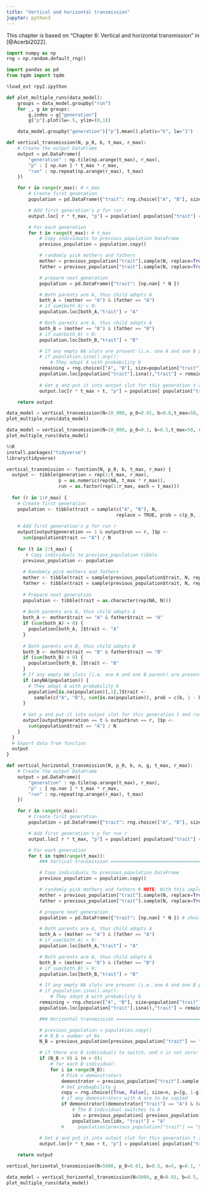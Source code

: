 ```yaml
---
title: "Vertical and horizontal transmission"
jupyter: python3
---
```


:::{.callout-note}
This chapter is based on "Chapter 6: Vertical and horizontal transmission" in [@Acerbi2022].
:::

```python
import numpy as np 
rng = np.random.default_rng()

import pandas as pd
from tqdm import tqdm
```

```python
%load_ext rpy2.ipython
```

```python
def plot_multiple_runs(data_model):
    groups = data_model.groupby("run")
    for _, g in groups:
        g.index = g["generation"]
        g["p"].plot(lw=.5, ylim=(0,1))

    data_model.groupby("generation")["p"].mean().plot(c="k", lw="1")
```

```python
def vertical_transmission(N, p_0, b, t_max, r_max):
    # Create the output DataFrame
    output = pd.DataFrame({
        "generation" : np.tile(np.arange(t_max), r_max),
        "p" : [ np.nan ] * t_max * r_max,
        "run" : np.repeat(np.arange(r_max), t_max)
    })

    for r in range(r_max): # r_max
        # Create first generation
        population = pd.DataFrame({"trait": rng.choice(["A", "B"], size=N, replace=True, p=[p_0, 1 - p_0])})

        # Add first generation's p for run r
        output.loc[ r * t_max, "p"] = population[ population["trait"] == "A" ].shape[0] / N

        # For each generation 
        for t in range(t_max): # t_max
            # Copy individuals to previous_population DataFrame
            previous_population = population.copy()

            # randomly pick mothers and fathers
            mother = previous_population["trait"].sample(N, replace=True).reset_index(drop=True)
            father = previous_population["trait"].sample(N, replace=True).reset_index(drop=True)

            # prepare next generation
            population = pd.DataFrame({"trait": [np.nan] * N })

            # Both parents are A, thus child adopts A
            both_A = (mother == "A") & (father == "A")
            # if sum(both_A) > 0:
            population.loc[both_A,"trait"] = "A"

            # Both parents are A, thus child adopts A
            both_B = (mother == "B") & (father == "B")
            # if sum(both_B) > 0:
            population.loc[both_B,"trait"] = "B"

            # If any empty NA slots are present (i.e. one A and one B parent)
            # if population.isna().any():
                # They adopt A with probability b
            remaining = rng.choice(["A", "B"], size=population["trait"].isna().sum(), replace=True, p=[b, 1 - b])
            population.loc[population["trait"].isna(),"trait"] = remaining
            
            # Get p and put it into output slot for this generation t and run r
            output.loc[r * t_max + t, "p"] = population[ population["trait"] == "A" ].shape[0] / N

    return output 
```

```python
data_model = vertical_transmission(N=10_000, p_0=0.01, b=0.6,t_max=50, r_max=5)
plot_multiple_runs(data_model)
```

```python
data_model = vertical_transmission(N=10_000, p_0=0.1, b=0.5,t_max=50, r_max=5)
plot_multiple_runs(data_model)
```

```python
%%R 
install.packages("tidyverse")
library(tidyverse)

vertical_transmission <- function(N, p_0, b, t_max, r_max) {
  output <- tibble(generation = rep(1:t_max, r_max), 
                   p = as.numeric(rep(NA, t_max * r_max)), 
                   run = as.factor(rep(1:r_max, each = t_max)))
  
  for (r in 1:r_max) {
    # Create first generation
    population <- tibble(trait = sample(c("A", "B"), N, 
                                        replace = TRUE, prob = c(p_0, 1 - p_0)))
    
    # Add first generation's p for run r
    output[output$generation == 1 & output$run == r, ]$p <- 
      sum(population$trait == "A") / N 
    
    for (t in 2:t_max) {
       # Copy individuals to previous_population tibble
      previous_population <- population
      
      # Randomly pick mothers and fathers
      mother <- tibble(trait = sample(previous_population$trait, N, replace = TRUE))  
      father <- tibble(trait = sample(previous_population$trait, N, replace = TRUE)) 
      
      # Prepare next generation
      population <- tibble(trait = as.character(rep(NA, N))) 
      
      # Both parents are A, thus child adopts A
      both_A <- mother$trait == "A" & father$trait == "A"
      if (sum(both_A) > 0) {
        population[both_A, ]$trait <- "A"  
      }
      
      # Both parents are B, thus child adopts B
      both_B <- mother$trait == "B" & father$trait == "B"
      if (sum(both_B) > 0) {
        population[both_B, ]$trait <- "B" 
      }
      # If any empty NA slots (i.e. one A and one B parent) are present
      if (anyNA(population)) {  
        # They adopt A with probability b
        population[is.na(population)[,1],]$trait <- 
          sample(c("A", "B"), sum(is.na(population)), prob = c(b, 1 - b), replace = TRUE)
      }
      
      # Get p and put it into output slot for this generation t and run r
      output[output$generation == t & output$run == r, ]$p <- 
        sum(population$trait == "A") / N 
    }
  }
  # Export data from function
  output 
}
```

```python
def vertical_horizontal_transmission(N, p_0, b, n, g, t_max, r_max):
    # Create the output DataFrame
    output = pd.DataFrame({
        "generation" : np.tile(np.arange(t_max), r_max),
        "p" : [ np.nan ] * t_max * r_max,
        "run" : np.repeat(np.arange(r_max), t_max)
    })

    for r in range(r_max):
        # Create first generation
        population = pd.DataFrame({"trait": rng.choice(["A", "B"], size=N, replace=True, p=[p_0, 1 - p_0])})

        # Add first generation's p for run r
        output.loc[ r * t_max, "p"] = population[ population["trait"] == "A" ].shape[0] / N

        # For each generation 
        for t in tqdm(range(t_max)):
            ### Vertical transmission =========================================================

            # Copy individuals to previous_population DataFrame
            previous_population = population.copy()

            # randomly pick mothers and fathers # NOTE: With this implementation, an individual could be both mother and father
            mother = previous_population["trait"].sample(N, replace=True).reset_index(drop=True)
            father = previous_population["trait"].sample(N, replace=True).reset_index(drop=True)

            # prepare next generation
            population = pd.DataFrame({"trait": [np.nan] * N }) # should N rather be t_max * r_max?

            # Both parents are A, thus child adopts A
            both_A = (mother == "A") & (father == "A")
            # if sum(both_A) > 0:
            population.loc[both_A,"trait"] = "A"

            # Both parents are A, thus child adopts A
            both_B = (mother == "B") & (father == "B")
            # if sum(both_B) > 0:
            population.loc[both_B,"trait"] = "B"

            # If any empty NA slots are present (i.e. one A and one B parent)
            # if population.isna().any():
                # They adopt A with probability b
            remaining = rng.choice(["A", "B"], size=population["trait"].isna().sum(), replace=True, p=[b, 1 - b])
            population.loc[population["trait"].isna(),"trait"] = remaining

            ### Horizontal transmission =========================================================

            # previous_population = population.copy()
            # # N_B = number of Bs
            N_B = previous_population[previous_population["trait"] == "B"]["trait"].shape[0]

            # if there are B individuals to switch, and n is not zero:
            if (N_B > 0) & (n > 0):
                # for each B individual:
                for i in range(N_B):
                    # Pick n demonstrators
                    demonstrator = previous_population["trait"].sample(n, replace=True).to_frame()
                    # Get probagbility g
                    copy = rng.choice([True, False], size=n, p=[g, 1-g], replace=True)                   
                    # if any demonstrators with A are to be copied
                    if demonstrator[(demonstrator["trait"] == "A") & (copy == True)].shape[0] > 0:
                        # The B individual switches to A
                        idx = previous_population[ previous_population["trait"] == "B"].index[i]
                        population.loc[idx, "trait"] = "A"
                    #     population[previous_population["trait"] == "B"].iloc[i, "trait"] = "A"
            
            # Get p and put it into output slot for this generation t and run r
            output.loc[r * t_max + t, "p"] = population[ population["trait"] == "A" ].shape[0] / N

    return output
```

```python
vertical_horizontal_transmission(N=5000, p_0=0.01, b=0.5, n=5, g=0.1, t_max=50, r_max=2)
```

```python
data_model = vertical_horizontal_transmission(N=5000, p_0=0.01, b=0.5, n=5, g=0.1, t_max=50, r_max=2)
plot_multiple_runs(data_model)
```


